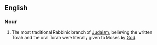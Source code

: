 ==English==
===Noun===
#The most traditional Rabbinic branch of [[Judaism]], believing the written Torah and the oral Torah were literally given to Moses by [[God]].